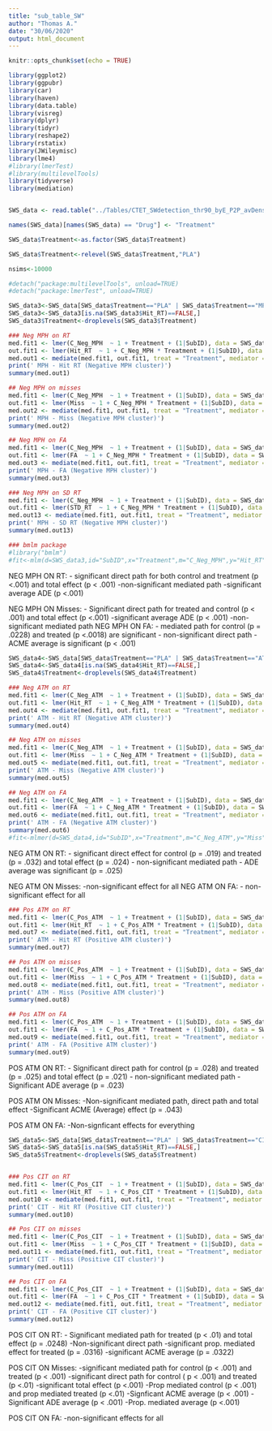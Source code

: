 ```yaml
---
title: "sub_table_SW"
author: "Thomas A."
date: "30/06/2020"
output: html_document
---
```


```r
knitr::opts_chunk$set(echo = TRUE)
```

```r
library(ggplot2)
library(ggpubr)
library(car)
library(haven)
library(data.table)
library(visreg)
library(dplyr)
library(tidyr)
library(reshape2)
library(rstatix)
library(JWileymisc)
library(lme4)
#library(lmerTest)
#library(multilevelTools)
library(tidyverse)
library(mediation)


SWS_data <- read.table("../Tables/CTET_SWdetection_thr90_byE_P2P_avDens_behav_vec_full_v3_CLUSTERS.txt", header = TRUE, sep = ",", stringsAsFactors = FALSE)

names(SWS_data)[names(SWS_data) == "Drug"] <- "Treatment"

SWS_data$Treatment<-as.factor(SWS_data$Treatment)

SWS_data$Treatment<-relevel(SWS_data$Treatment,"PLA")

nsims<-10000

```



```r
#detach("package:multilevelTools", unload=TRUE)
#detach("package:lmerTest", unload=TRUE)

SWS_data3<-SWS_data[SWS_data$Treatment=="PLA" | SWS_data$Treatment=="MPH",] #|: . $: and
SWS_data3<-SWS_data3[is.na(SWS_data3$Hit_RT)==FALSE,]
SWS_data3$Treatment<-droplevels(SWS_data3$Treatment)

### Neg MPH on RT
med.fit1 <- lmer(C_Neg_MPH  ~ 1 + Treatment + (1|SubID), data = SWS_data3)
out.fit1 <- lmer(Hit_RT  ~ 1 + C_Neg_MPH * Treatment + (1|SubID), data = SWS_data3)
med.out1 <- mediate(med.fit1, out.fit1, treat = "Treatment", mediator = "C_Neg_MPH",boot = FALSE, sims = nsims)
print(' MPH - Hit RT (Negative MPH cluster)')
summary(med.out1)

## Neg MPH on misses 
med.fit1 <- lmer(C_Neg_MPH  ~ 1 + Treatment + (1|SubID), data = SWS_data3)
out.fit1 <- lmer(Miss  ~ 1 + C_Neg_MPH * Treatment + (1|SubID), data = SWS_data3)
med.out2 <- mediate(med.fit1, out.fit1, treat = "Treatment", mediator = "C_Neg_MPH",robustSE = TRUE, sims = nsims)
print(' MPH - Miss (Negative MPH cluster)')
summary(med.out2)

## Neg MPH on FA
med.fit1 <- lmer(C_Neg_MPH  ~ 1 + Treatment + (1|SubID), data = SWS_data3)
out.fit1 <- lmer(FA  ~ 1 + C_Neg_MPH * Treatment + (1|SubID), data = SWS_data3)
med.out3 <- mediate(med.fit1, out.fit1, treat = "Treatment", mediator = "C_Neg_MPH",robustSE = TRUE, sims = nsims)
print(' MPH - FA (Negative MPH cluster)')
summary(med.out3)

### Neg MPH on SD RT
med.fit1 <- lmer(C_Neg_MPH  ~ 1 + Treatment + (1|SubID), data = SWS_data3)
out.fit1 <- lmer(STD_RT  ~ 1 + C_Neg_MPH * Treatment + (1|SubID), data = SWS_data3)
med.out13 <- mediate(med.fit1, out.fit1, treat = "Treatment", mediator = "C_Neg_MPH",boot = FALSE, sims = nsims)
print(' MPH - SD RT (Negative MPH cluster)')
summary(med.out13)

### bmlm package
#library("bmlm")
#fit<-mlm(d=SWS_data3,id="SubID",x="Treatment",m="C_Neg_MPH",y="Hit_RT",iter=nsims,core=2)
```
NEG MPH ON RT: 
  - significant direct path for both control and treatment (p <.001) and total effect (p < .001)
  -non-significant mediated path 
  -significant average ADE (p <.001)
  
NEG MPH ON Misses: 
  - Significant direct path for treated and control (p < .001) and total effect (p <.001)
  -significant average ADE (p < .001)
  -non-significant mediated path 
NEG MPH ON FA: 
  - mediated path for control (p = .0228) and treated (p <.0018) are significant
  - non-significant direct path 
  - ACME average is significant (p < .001)



```r
SWS_data4<-SWS_data[SWS_data$Treatment=="PLA" | SWS_data$Treatment=="ATM",] 
SWS_data4<-SWS_data4[is.na(SWS_data4$Hit_RT)==FALSE,]
SWS_data4$Treatment<-droplevels(SWS_data4$Treatment)

### Neg ATM on RT
med.fit1 <- lmer(C_Neg_ATM  ~ 1 + Treatment + (1|SubID), data = SWS_data4)
out.fit1 <- lmer(Hit_RT  ~ 1 + C_Neg_ATM * Treatment + (1|SubID), data = SWS_data4)
med.out4 <- mediate(med.fit1, out.fit1, treat = "Treatment", mediator = "C_Neg_ATM",robustSE = TRUE, sims = nsims)
print(' ATM - Hit RT (Negative ATM cluster)')
summary(med.out4)

## Neg ATM on misses 
med.fit1 <- lmer(C_Neg_ATM  ~ 1 + Treatment + (1|SubID), data = SWS_data4)
out.fit1 <- lmer(Miss  ~ 1 + C_Neg_ATM * Treatment + (1|SubID), data = SWS_data4)
med.out5 <- mediate(med.fit1, out.fit1, treat = "Treatment", mediator = "C_Neg_ATM",robustSE = TRUE, sims = nsims)
print(' ATM - Miss (Negative ATM cluster)')
summary(med.out5)

## Neg ATM on FA
med.fit1 <- lmer(C_Neg_ATM  ~ 1 + Treatment + (1|SubID), data = SWS_data4)
out.fit1 <- lmer(FA  ~ 1 + C_Neg_ATM * Treatment + (1|SubID), data = SWS_data4)
med.out6 <- mediate(med.fit1, out.fit1, treat = "Treatment", mediator = "C_Neg_ATM",robustSE = TRUE, sims = nsims)
print(' ATM - FA (Negative ATM cluster)')
summary(med.out6)
#fit<-mlmer(d=SWS_data4,id="SubID",x="Treatment",m="C_Neg_ATM",y="Miss",iter=1000,core=2)
```
NEG ATM ON RT: 
  - significant direct effect for control (p = .019) and treated (p = .032) and total effect (p = .024)
  - non-significant mediated path 
  - ADE average was significant (p = .025)
  
NEG ATM ON Misses: 
  -non-significant effect for all 
NEG ATM ON FA:
  - non-significant effect for all 

```r
### Pos ATM on RT
med.fit1 <- lmer(C_Pos_ATM  ~ 1 + Treatment + (1|SubID), data = SWS_data4)
out.fit1 <- lmer(Hit_RT  ~ 1 + C_Pos_ATM * Treatment + (1|SubID), data = SWS_data4)
med.out7 <- mediate(med.fit1, out.fit1, treat = "Treatment", mediator = "C_Pos_ATM",robustSE = TRUE, sims = nsims)
print(' ATM - Hit RT (Positive ATM cluster)')
summary(med.out7)

## Pos ATM on misses 
med.fit1 <- lmer(C_Pos_ATM  ~ 1 + Treatment + (1|SubID), data = SWS_data4)
out.fit1 <- lmer(Miss  ~ 1 + C_Pos_ATM * Treatment + (1|SubID), data = SWS_data4)
med.out8 <- mediate(med.fit1, out.fit1, treat = "Treatment", mediator = "C_Pos_ATM",robustSE = TRUE, sims = nsims)
print(' ATM - Miss (Positive ATM cluster)')
summary(med.out8)

## Pos ATM on FA
med.fit1 <- lmer(C_Pos_ATM  ~ 1 + Treatment + (1|SubID), data = SWS_data4)
out.fit1 <- lmer(FA  ~ 1 + C_Pos_ATM * Treatment + (1|SubID), data = SWS_data4)
med.out9 <- mediate(med.fit1, out.fit1, treat = "Treatment", mediator = "C_Pos_ATM",robustSE = TRUE, sims = nsims)
print(' ATM - FA (Positive ATM cluster)')
summary(med.out9)


```

POS ATM ON RT: 
  - Significant direct path for control (p = .028) and treated (p = .025) and total effect (p = .021)
  - non-significant mediated path 
  -Significant ADE average (p = .023)
  
POS ATM ON Misses: 
  -Non-significant mediated path, direct path and total effect
  -Significant ACME (Average) effect (p = .043)
  
POS ATM ON FA: 
  -Non-signficant effects for everything

```r
SWS_data5<-SWS_data[SWS_data$Treatment=="PLA" | SWS_data$Treatment=="CIT",] 
SWS_data5<-SWS_data5[is.na(SWS_data5$Hit_RT)==FALSE,]
SWS_data5$Treatment<-droplevels(SWS_data5$Treatment)


### Pos CIT on RT
med.fit1 <- lmer(C_Pos_CIT  ~ 1 + Treatment + (1|SubID), data = SWS_data5)
out.fit1 <- lmer(Hit_RT  ~ 1 + C_Pos_CIT * Treatment + (1|SubID), data = SWS_data5)
med.out10 <- mediate(med.fit1, out.fit1, treat = "Treatment", mediator = "C_Pos_CIT",robustSE = TRUE, sims = nsims)
print(' CIT - Hit RT (Positive CIT cluster)')
summary(med.out10)

## Pos CIT on misses 
med.fit1 <- lmer(C_Pos_CIT  ~ 1 + Treatment + (1|SubID), data = SWS_data5)
out.fit1 <- lmer(Miss  ~ 1 + C_Pos_CIT * Treatment + (1|SubID), data = SWS_data5)
med.out11 <- mediate(med.fit1, out.fit1, treat = "Treatment", mediator = "C_Pos_CIT",robustSE = TRUE, sims = nsims)
print(' CIT - Miss (Positive CIT cluster)')
summary(med.out11)

## Pos CIT on FA
med.fit1 <- lmer(C_Pos_CIT  ~ 1 + Treatment + (1|SubID), data = SWS_data5)
out.fit1 <- lmer(FA  ~ 1 + C_Pos_CIT * Treatment + (1|SubID), data = SWS_data5)
med.out12 <- mediate(med.fit1, out.fit1, treat = "Treatment", mediator = "C_Pos_CIT",robustSE = TRUE, sims = nsims)
print(' CIT - FA (Positive CIT cluster)')
summary(med.out12)


```
POS CIT ON RT: 
  - Significant mediated path for treated (p < .01) and total effect (p = .0248)
  -Non-significant direct path 
  -significant prop. mediated effect for treated (p = .0316)
  -significant ACME average (p = .0322)
  
POS CIT ON Misses: 
  -significant mediated path for control (p < .001) and treated (p < .001)
  -significant direct path for control ( p < .001) and treated (p <.01)
  -significant total effect (p <.001)
  -Prop mediated control (p < .001) and prop mediated treated (p <.01)
  -Signficant ACME average (p < .001)
  -Significant ADE average (p < .001)
  -Prop. mediated average (p <.001)
  
POS CIT ON FA: 
  -non-significant effects for all

```r



```
